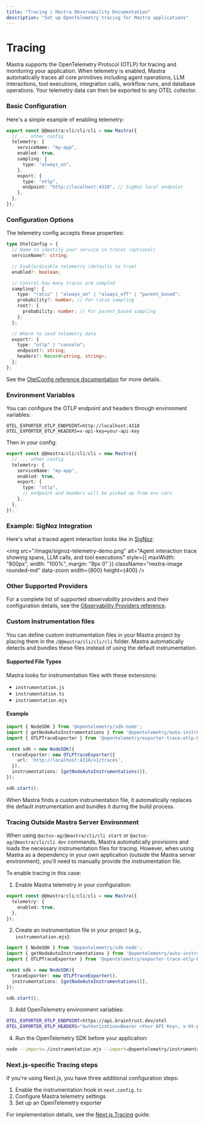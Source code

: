 ```yaml
---
title: "Tracing | Mastra Observability Documentation"
description: "Set up OpenTelemetry tracing for Mastra applications"
---
```



# Tracing

Mastra supports the OpenTelemetry Protocol (OTLP) for tracing and monitoring your application. When telemetry is enabled, Mastra automatically traces all core primitives including agent operations, LLM interactions, tool executions, integration calls, workflow runs, and database operations. Your telemetry data can then be exported to any OTEL collector.

### Basic Configuration

Here's a simple example of enabling telemetry:

```ts filename="@@mastra/cli/cli/cli.config.ts" showLineNumbers copy
export const @@mastra/cli/cli/cli = new Mastra({
  // ... other config
  telemetry: {
    serviceName: "my-app",
    enabled: true,
    sampling: {
      type: "always_on",
    },
    export: {
      type: "otlp",
      endpoint: "http://localhost:4318", // SigNoz local endpoint
    },
  },
});
```

### Configuration Options

The telemetry config accepts these properties:

```ts
type OtelConfig = {
  // Name to identify your service in traces (optional)
  serviceName?: string;

  // Enable/disable telemetry (defaults to true)
  enabled?: boolean;

  // Control how many traces are sampled
  sampling?: {
    type: "ratio" | "always_on" | "always_off" | "parent_based";
    probability?: number; // For ratio sampling
    root?: {
      probability: number; // For parent_based sampling
    };
  };

  // Where to send telemetry data
  export?: {
    type: "otlp" | "console";
    endpoint?: string;
    headers?: Record<string, string>;
  };
};
```

See the [OtelConfig reference documentation](../../reference/observability/otel-config.mdx) for more details.

### Environment Variables

You can configure the OTLP endpoint and headers through environment variables:

```env filename=".env" copy
OTEL_EXPORTER_OTLP_ENDPOINT=http://localhost:4318
OTEL_EXPORTER_OTLP_HEADERS=x-api-key=your-api-key
```

Then in your config:

```ts filename="@@mastra/cli/cli/cli.config.ts" showLineNumbers copy
export const @@mastra/cli/cli/cli = new Mastra({
  // ... other config
  telemetry: {
    serviceName: "my-app",
    enabled: true,
    export: {
      type: "otlp",
      // endpoint and headers will be picked up from env vars
    },
  },
});
```

### Example: SigNoz Integration

Here's what a traced agent interaction looks like in [SigNoz](https://signoz.io):

<img
  src="/image/signoz-telemetry-demo.png"
  alt="Agent interaction trace showing spans, LLM calls, and tool executions"
  style={{ maxWidth: "800px", width: "100%", margin: "8px 0" }}
  className="nextra-image rounded-md"
  data-zoom
  width={800}
  height={400}
/>

### Other Supported Providers

For a complete list of supported observability providers and their configuration details, see the [Observability Providers reference](../../reference/observability/providers/).

### Custom Instrumentation files

You can define custom instrumentation files in your Mastra project by placing them in the `/@@mastra/cli/cli/cli` folder. Mastra automatically detects and bundles these files instead of using the default instrumentation.

#### Supported File Types

Mastra looks for instrumentation files with these extensions:
- `instrumentation.js`
- `instrumentation.ts` 
- `instrumentation.mjs`

#### Example

```ts filename="/@@mastra/cli/cli/cli/instrumentation.ts" showLineNumbers copy
import { NodeSDK } from '@opentelemetry/sdk-node';
import { getNodeAutoInstrumentations } from '@opentelemetry/auto-instrumentations-node';
import { OTLPTraceExporter } from '@opentelemetry/exporter-trace-otlp-http';

const sdk = new NodeSDK({
  traceExporter: new OTLPTraceExporter({
    url: 'http://localhost:4318/v1/traces',
  }),
  instrumentations: [getNodeAutoInstrumentations()],
});

sdk.start();
```

When Mastra finds a custom instrumentation file, it automatically replaces the default instrumentation and bundles it during the build process.

### Tracing Outside Mastra Server Environment

When using `@actus-ag/@mastra/cli/cli start` or `@actus-ag/@mastra/cli/cli dev` commands, Mastra automatically provisions and loads the necessary instrumentation files for tracing. However, when using Mastra as a dependency in your own application (outside the Mastra server environment), you'll need to manually provide the instrumentation file.

To enable tracing in this case:

1. Enable Mastra telemetry in your configuration:

```typescript
export const @@mastra/cli/cli/cli = new Mastra({
  telemetry: {
    enabled: true,
  },
});
```

2. Create an instrumentation file in your project (e.g., `instrumentation.mjs`):

```typescript
import { NodeSDK } from '@opentelemetry/sdk-node';
import { getNodeAutoInstrumentations } from '@opentelemetry/auto-instrumentations-node';
import { OTLPTraceExporter } from '@opentelemetry/exporter-trace-otlp-http';

const sdk = new NodeSDK({
  traceExporter: new OTLPTraceExporter(),
  instrumentations: [getNodeAutoInstrumentations()],
});

sdk.start();
```

3. Add OpenTelemetry environment variables:

```bash
OTEL_EXPORTER_OTLP_ENDPOINT=https://api.braintrust.dev/otel
OTEL_EXPORTER_OTLP_HEADERS="Authorization=Bearer <Your API Key>, x-bt-parent=project_name:<Your Project Name>"
```

4. Run the OpenTelemetry SDK before your application:

```bash
node --import=./instrumentation.mjs --import=@opentelemetry/instrumentation/hook.mjs src/index.js
```

### Next.js-specific Tracing steps

If you're using Next.js, you have three additional configuration steps:

1. Enable the instrumentation hook in `next.config.ts`
2. Configure Mastra telemetry settings
3. Set up an OpenTelemetry exporter

For implementation details, see the [Next.js Tracing](./nextjs-tracing) guide.
